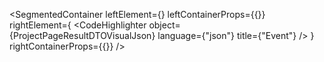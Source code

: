 
<SegmentedContainer
  leftElement={<ProjectPageResultDTODesc />}
  leftContainerProps={{}}
  rightElement={
    <CodeHighlighter
      object={ProjectPageResultDTOVisualJson}
      language={"json"}
      title={"Event"}
    />
  }
  rightContainerProps={{}}
/>
